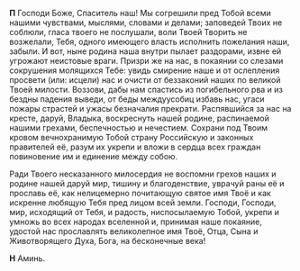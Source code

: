 **П** Господи Боже, Спаситель наш! Мы согрешили пред Тобой всеми нашими чувствами, мыслями, словами и делами; заповедей Твоих не соблюли, гласа твоего не послушали, воли Твоей Творить не возжелали, Тебя, одного имеющего власть исполнить пожелания наши, забыли. И вот, ныне родина наша внутри пылает раздорами, извне ей угрожают неистовые враги. Призри же на нас, в покаянии со слезами сокрушения молящихся Тебе: увидь смирение наше и от ослепления просвети (или: исцели) нас и очисти от беззаконий наших по великой Твоей милости. Воззови, дабы нам спастись из погибельного рва и из бездны падения выведи, от беды междуусобиц избавь нас, угаси пожары страстей и ужасы безначалия прекрати. Распявшийся за нас на кресте, даруй, Владыка, воскреснуть нашей родине, распинаемой нашими грехами, беспечностью и нечестием. Сохрани под Твоим кровом вечнохранимую Тобой страну Российскую и законных правителей её, разум их укрепи и вложи в сердца всех граждан повиновение им и единение между собою.

Ради Твоего несказанного милосердия не воспомни грехов наших и родине нашей даруй мир, тишину и благоденствие, уврачуй раны её и прославь её, как нелицемерно почитающую святое имя Твоё и как искренне любящую Тебя пред лицом всей земли. Господи, Господи, мир, исходящий от Тебя, и радость, ниспосылаемую Тобой, укрепи и умножь во всех народах вселенной и, принимая наше покаяние, удостой нас прославлять великолепное имя Твоё, Отца, Сына и Животворящего Духа, Бога, на бесконечные века!

**Н** Аминь.
